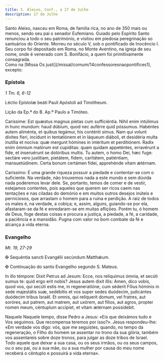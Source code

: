 ```yaml
---
title: S. Aleixo, Conf., a 17 de Julho
description: 17 de Julho
---
```


<aside>
  Santo Aleixo, nasceu em Roma, de familia rica, no ano de 350 mais ou menos,
  sendo seu pai o senador Eufemiano. Guiado pelo Espírito Santo renunciou a todo
  o seu património, e visitou em piedosa peregrinação so santuários do Oriente.
  Morreu no século V, sob o pontificado de Inocêncio I. Seu corpo foi depositado
  em Roma, no Monte Aventino, na igreja de seu nome, onde é venerado com S.
  Bonifácio, a quem foi primitivamente consagrada.
</aside>

<aside>
  Como na [Missa Os justi](/missal/comum/14confessoresnaopontifices1), excepto:
</aside>

### Epístola

<em>1 Tm. 6, 6-12</em>

<div class="side-by-side not-content">

Léctio Epístolæ beáti Pauli Apóstoli ad Timótheum.

Lição da Ep.ª do B. Ap.º Paulo a Timóteo.

Caríssime: Est quæstus magnus píetas cum sufficiéntia. Nihil enim intúlimus in hunc mundum: haud dúbium, quod nec auférre quid póssumus. Habéntes autem aliménta, et quibus tegámur, his conténti simus. Nam qui volunt dívites fíeri, incídunt in tentatiónem et in láqueum diáboli, et desidéria multa inutília et nocíva: quæ mergunt hómines in intéritum et perditiónem. Radix enim ómnium malórum est cupíditas: quam quidam appeténtes, erravérunt a fide, et inseruérunt se dolóribus multis. Tu autem, o homo Dei, hæc fuge: sectáre vero justítiam, pietátem, fidem, caritátem, patiéntiam, mansuetúdinem. Certa bonum certámen fídei, apprehénde vitam ætérnam.

Caríssimo: É uma grande riqueza possuir a piedade e contentar-se com o suficiente. Na verdade, não trouxemos nada a este mundo e sem dúvida nada poderemos levar dele. Se, portanto, temos de comer e de vestir, estejamos contentes, pois aqueles que querem ser ricos caem nas tentações e nas ciladas do demónio e em muitos outros desejos inúteis e perniciosos, que arrastam o homem para a ruína e perdição. A raiz de todos os males é, na verdade, a cobiça; e, assim, alguns, guiando-se por ela, afastaram-se da fé e enredaram-se em muitas aflições. Porém tu, ó homem de Deus, foge destas coisas e procura a justiça, a piedade, a fé, a caridade, a paciência e a mansidão. Pugna com valor no bom combate da fé e alcança a vida eterna.

</div>

### Evangelho

<em>Mt. 19, 27-29</em>

<div class="side-by-side not-content">

<span class="cross text-red-500">✠</span> Sequéntia sancti Evangélii secúndum
Matthǽum.

<span class="cross text-red-500">✠</span> Continuação do santo Evangelho segundo
S. Mateus.

In illo témpore: Dixit Petrus ad Jesum: Ecce, nos relíquimus ómnia, et secúti sumus te: quid ergo erit nobis? Jesus autem dixit illis: Amen, dico vobis, quod vos, qui secúti estis me, in regeneratióne, cum séderit Fílius hóminis in sede majestátis suæ, sedébitis et vos super sedes duódecim, judicántes duódecim tribus Israël. Et omnis, qui relíquerit domum, vel fratres, aut soróres, aut patrem, aut matrem, aut uxórem, aut fílios, aut agros, propter nomen meum, céntuplum accípiet, et vitam ætérnam possidebit.

Naquele Naquele tempo, disse Pedro a Jesus: «Eis que deixámos tudo e Vos seguimos. Que recompensa teremos por isso?». Jesus respondeu-lhe: «Em verdade vos digo: vós, que me seguistes, quando, no tempo da regeneração, o Filho do homem se assentar no trono da sua glória, também vos assentareis sobre doze tronos, para julgar as doze tribos de Israel. Todo aquele que deixar a sua casa, ou os seus irmãos, ou os seus campos, ou o seu pai, ou a sua mãe, ou a sua mulher por causa do meu nome receberá o cêntuplo e possuirá a vida eterna».

</div>
